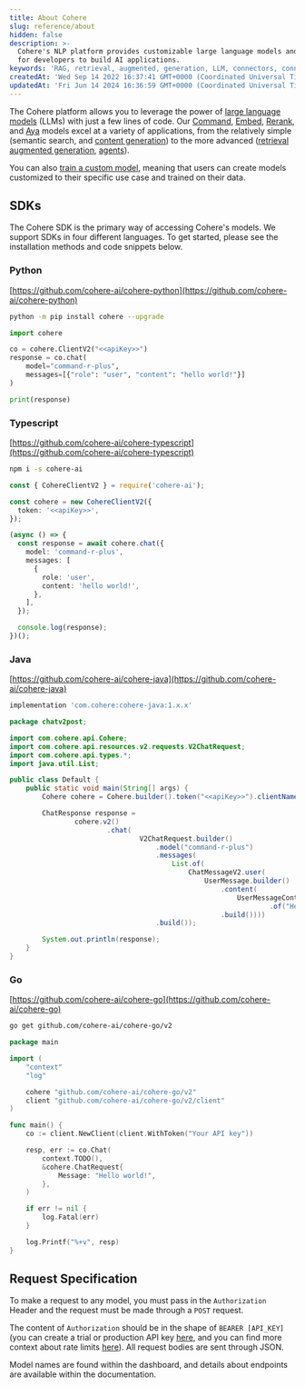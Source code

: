 ```yaml
---
title: About Cohere
slug: reference/about
hidden: false
description: >-
  Cohere's NLP platform provides customizable large language models and tools
  for developers to build AI applications.
keywords: 'RAG, retrieval, augmented, generation, LLM, connectors, connector, langchain'
createdAt: 'Wed Sep 14 2022 16:37:41 GMT+0000 (Coordinated Universal Time)'
updatedAt: 'Fri Jun 14 2024 16:36:59 GMT+0000 (Coordinated Universal Time)'
---
```


The Cohere platform allows you to leverage the power of [large language models](https://docs.cohere.com/v1/docs/introduction-to-large-language-models) (LLMs) with just a few lines of code. Our [Command](https://docs.cohere.com/v1/docs/command-r7b), [Embed](https://docs.cohere.com/v1/docs/cohere-embed), [Rerank](https://docs.cohere.com/v1/docs/rerank-2), and [Aya](https://docs.cohere.com/v1/docs/aya) models excel at a variety of applications, from the relatively simple (semantic search, and [content generation](https://docs.cohere.com/v1/docs/introduction-to-text-generation-at-cohere)) to the more advanced ([retrieval augmented generation](https://docs.cohere.com/v1/docs/retrieval-augmented-generation-rag), [agents](https://docs.cohere.com/v1/docs/multi-step-tool-use)).

You can also [train a custom model](https://docs.cohere.com/v1/docs/fine-tuning), meaning that users can create models customized to their specific use case and trained on their data.

## SDKs

The Cohere SDK is the primary way of accessing Cohere's models. We support SDKs in four different languages. To get started, please see the installation methods and code snippets below.

### Python

[https://github.com/cohere-ai/cohere-python](https://github.com/cohere-ai/cohere-python)

```bash
python -m pip install cohere --upgrade
```

```python 
import cohere

co = cohere.ClientV2("<<apiKey>>")
response = co.chat(
    model="command-r-plus", 
    messages=[{"role": "user", "content": "hello world!"}]
)

print(response)
```

### Typescript

[https://github.com/cohere-ai/cohere-typescript](https://github.com/cohere-ai/cohere-typescript)

```bash
npm i -s cohere-ai
```

```typescript
const { CohereClientV2 } = require('cohere-ai');

const cohere = new CohereClientV2({
  token: '<<apiKey>>',
});

(async () => {
  const response = await cohere.chat({
    model: 'command-r-plus',
    messages: [
      {
        role: 'user',
        content: 'hello world!',
      },
    ],
  });

  console.log(response);
})();
```

### Java

[https://github.com/cohere-ai/cohere-java](https://github.com/cohere-ai/cohere-java)

```gradle
implementation 'com.cohere:cohere-java:1.x.x'
```

```java
package chatv2post;

import com.cohere.api.Cohere;
import com.cohere.api.resources.v2.requests.V2ChatRequest;
import com.cohere.api.types.*;
import java.util.List;

public class Default {
    public static void main(String[] args) {
        Cohere cohere = Cohere.builder().token("<<apiKey>>").clientName("snippet").build();

        ChatResponse response =
                cohere.v2()
                        .chat(
                                V2ChatRequest.builder()
                                    .model("command-r-plus")
                                    .messages(
                                        List.of(
                                            ChatMessageV2.user(
                                                UserMessage.builder()
                                                    .content(
                                                        UserMessageContent
                                                                .of("Hello world!"))
                                                    .build())))
                                    .build());

        System.out.println(response);
    }
}
```

### Go

[https://github.com/cohere-ai/cohere-go](https://github.com/cohere-ai/cohere-go)

```bash
go get github.com/cohere-ai/cohere-go/v2
```

```go 
package main

import (
	"context"
	"log"

	cohere "github.com/cohere-ai/cohere-go/v2"
	client "github.com/cohere-ai/cohere-go/v2/client"
)

func main() {
	co := client.NewClient(client.WithToken("Your API key"))

	resp, err := co.Chat(
		context.TODO(),
		&cohere.ChatRequest{
			Message: "Hello world!",
		},
	)

	if err != nil {
		log.Fatal(err)
	}

	log.Printf("%+v", resp)
}

```

## Request Specification

To make a request to any model, you must pass in the `Authorization` Header and the request must be made through a `POST` request.

The content of `Authorization` should be in the shape of `BEARER [API_KEY]` (you can create a trial or production API key [here](https://dashboard.cohere.com/api-keys?_gl=1*14v2pj5*_gcl_au*NTczMTgyMTIzLjE3MzQ1NTY2OTA.*_ga*MTAxNTg1NTM1MS4xNjk1MjMwODQw*_ga_CRGS116RZS*MTczNjI3NzU2NS4xOS4xLjE3MzYyODExMTkuNDkuMC4w), and you can find more context about rate limits [here](https://docs.cohere.com/v1/docs/rate-limits)). All request bodies are sent through JSON.

Model names are found within the dashboard, and details about endpoints are available within the documentation.
